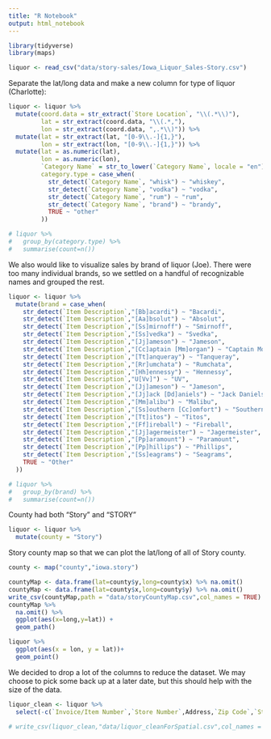 ```yaml
---
title: "R Notebook"
output: html_notebook
---
```


```r
library(tidyverse)
library(maps)

liquor <- read_csv("data/story-sales/Iowa_Liquor_Sales-Story.csv")
```

Separate the lat/long data and make a new column for type of liquor (Charlotte):

```r
liquor <- liquor %>%
  mutate(coord.data = str_extract(`Store Location`, "\\(.*\\)"),
         lat = str_extract(coord.data, "\\(.*,"),
         lon = str_extract(coord.data, ",.*\\)")) %>%
  mutate(lat = str_extract(lat, "[0-9\\.-]{1,}"),
         lon = str_extract(lon, "[0-9\\.-]{1,}")) %>%
  mutate(lat = as.numeric(lat),
         lon = as.numeric(lon),
         `Category Name` = str_to_lower(`Category Name`, locale = "en"),
         category.type = case_when(
           str_detect(`Category Name`, "whisk") ~ "whiskey",
           str_detect(`Category Name`, "vodka") ~ "vodka",
           str_detect(`Category Name`, "rum") ~ "rum",
           str_detect(`Category Name`, "brand") ~ "brandy",
           TRUE ~ "other"
         ))

# liquor %>%
#   group_by(category.type) %>%
#   summarise(count=n())
```

We also would like to visualize sales by brand of liquor (Joe). There were too many individual brands, so we settled on a handful of recognizable names and grouped the rest.

```r
liquor <- liquor %>%
  mutate(brand = case_when(
    str_detect(`Item Description`,"[Bb]acardi") ~ "Bacardi",
    str_detect(`Item Description`,"[Aa]bsolut") ~ "Absolut",
    str_detect(`Item Description`,"[Ss]mirnoff") ~ "Smirnoff",
    str_detect(`Item Description`,"[Ss]vedka") ~ "Svedka",
    str_detect(`Item Description`,"[Jj]ameson") ~ "Jameson",
    str_detect(`Item Description`,"[Cc]aptain [Mm]organ") ~ "Captain Morgan",
    str_detect(`Item Description`,"[Tt]anqueray") ~ "Tanqueray",
    str_detect(`Item Description`,"[Rr]umchata") ~ "Rumchata",
    str_detect(`Item Description`,"[Hh]ennessy") ~ "Hennessy",
    str_detect(`Item Description`,"U[Vv]") ~ "UV",
    str_detect(`Item Description`,"[Jj]ameson") ~ "Jameson",
    str_detect(`Item Description`,"[Jj]ack [Dd]aniels") ~ "Jack Daniels",
    str_detect(`Item Description`,"[Mm]alibu") ~ "Malibu",
    str_detect(`Item Description`,"[Ss]outhern [Cc]omfort") ~ "Southern Comfort",
    str_detect(`Item Description`,"[Tt]itos") ~ "Titos",
    str_detect(`Item Description`,"[Ff]ireball") ~ "Fireball",
    str_detect(`Item Description`,"[Jj]agermeister") ~ "Jagermeister",
    str_detect(`Item Description`,"[Pp]aramount") ~ "Paramount",
    str_detect(`Item Description`,"[Pp]hillips") ~ "Phillips",
    str_detect(`Item Description`,"[Ss]eagrams") ~ "Seagrams",
    TRUE ~ "Other"
  ))

# liquor %>%
#   group_by(brand) %>%
#   summarise(count=n())
```

County had both "Story" and "STORY"

```r
liquor <- liquor %>%
  mutate(county = "Story")
```

Story county map so that we can plot the lat/long of all of Story county.
```r
county <- map("county","iowa.story")
```

```r
countyMap <- data.frame(lat=county$y,long=county$x) %>% na.omit()
countyMap <- data.frame(lat=county$x,long=county$y) %>% na.omit()
write_csv(countyMap,path = "data/storyCountyMap.csv",col_names = TRUE)
countyMap %>%
  na.omit() %>%
  ggplot(aes(x=long,y=lat)) +
  geom_path()

liquor %>%
  ggplot(aes(x = lon, y = lat))+
  geom_point()
```

We decided to drop a lot of the columns to reduce the dataset. We may choose to pick some back up at a later date, but this should help with the size of the data.

```r
liquor_clean <- liquor %>%
  select(-c(`Invoice/Item Number`,`Store Number`,Address,`Zip Code`,`Store Location`,`County Number`,County,`Category Name`,`Vendor Number`,`Item Number`,coord.data,Category,`Item Description`,`Volume Sold (Gallons)`,`Volume Sold (Liters)`,`Sale (Dollars)`,`Bottles Sold`,`State Bottle Retail`,`State Bottle Cost`,`Bottle Volume (ml)`,Pack))

# write_csv(liquor_clean,"data/liquor_cleanForSpatial.csv",col_names = TRUE)
```


